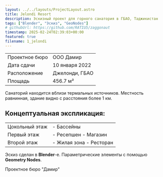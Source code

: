 ```yaml
---
layout: ../../layouts/ProjectLayout.astro
title: Jelondi Resort
description: Эскизный проект для горного санатория в ГБАО, Таджикистан.
tags: ["Blender", "Эскиз", "GeoNodes"]
# githubUrl: https://github.com/RATIU5/zaggonaut
timestamp: 2025-02-24T02:39:03+00:00
featured: true
filename: 1_jelondi
---
```


<ImageBox src="/jelondi/1_main.jpg"></ImageBox>

|                |                 |
| -------------- | ----------------|
| Проектное бюро | ООО Дамир       |
| Дата сдачи     | 10 января 2022  |
| Расположение   | Джелонди, ГБАО  |
| Площадь        | 456.7 м²        |

Санаторий находится вблизи термальных источников. Местность равнинная,
здание видно с расстояния более 1 км.

## Концептуальная экспликация:
|              |                       |
|--------------|-----------------------|
|Цокольный этаж|- Бассейны             |
|Первый этаж   |- Ресепшен - Магазин   |
|Второй этаж   |- Жилая зона - Ресторан|  

Эскиз сделан в **Blender**-е. Параметрические элементы с помощью **Geometry Nodes**.

<ImageBox src="/jelondi/2_front.jpg"/>
<ImageBox src="/jelondi/3_side.jpg"/>

Проектное бюро "Дамир"
